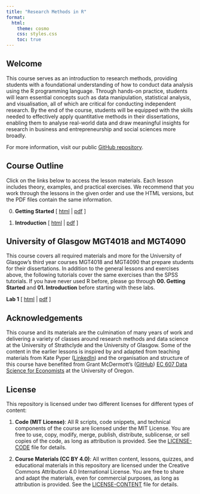 ```yaml
---
title: "Research Methods in R"
format: 
  html:
    theme: cosmo
    css: styles.css
    toc: true
---
```


## Welcome

This course serves as an introduction to research methods, providing students with a foundational understanding of how to conduct data analysis using the R programming language. Through hands-on practice, students will learn essential concepts such as data manipulation, statistical analysis, and visualisation, all of which are critical for conducting independent research. By the end of the course, students will be equipped with the skills needed to effectively apply quantitative methods in their dissertations, enabling them to analyse real-world data and draw meaningful insights for research in business and entrepreneurship and social sciences more broadly.

For more information, visit our public [GitHub repository](https://github.com/bwurth/research-methods).

## Course Outline

Click on the links below to access the lesson materials. Each lesson includes theory, examples, and practical exercises. We recommend that you work through the lessons in the given order and use the HTML versions, but the PDF files contain the same information.

0. **Getting Started** [ [html](00-getting-started/00-getting-started.html) | [pdf](00-getting-started/00-getting-started.pdf) ]

1. **Introduction** [ [html](01-introduction/01-introduction.html) | [pdf](01-introduction/01-introduction.pdf) ]

## University of Glasgow MGT4018 and MGT4090

This course covers all required materials and more for the University of Glasgow's third year courses MGT4018 and MGT4090 that prepare students for their dissertations. In addition to the general lessons and exercises above, the following tutorials cover the same exercises than the SPSS tutorials. If you have never used R before, please go through **00. Getting Started** and **01. Introduction** before starting with these labs. 

**Lab 1** [ [html](lab-uofg-01/lab-uofg-01.html) | [pdf](lab-uofg-01/lab-uofg-01.pdf) ]

## Acknowledgements

This course and its materials are the culmination of many years of work and delivering a variety of classes around research methods and data science at the University of Strathclyde and the University of Glasgow. Some of the content in the earlier lessons is inspired by and adapted from teaching materials from Kate Pyper ([LinkedIn](https://www.linkedin.com/in/kate-pyper-86a50350/)) and the organisation and structure of this course have benefited from Grant McDermott's ([GitHub](https://github.com/grantmcdermott)) [EC 607 Data Science for Economists](https://github.com/uo-ec607/lectures) at the University of Oregon.

## License

This repository is licensed under two different licenses for different types of content:

1. **Code (MIT License)**: All R scripts, code snippets, and technical components of the course are licensed under the MIT License. You are free to use, copy, modify, merge, publish, distribute, sublicense, or sell copies of the code, as long as attribution is provided. See the [LICENSE-CODE](LICENSE-CODE) file for details.

2. **Course Materials (CC BY 4.0)**: All written content, lessons, quizzes, and educational materials in this repository are licensed under the Creative Commons Attribution 4.0 International License. You are free to share and adapt the materials, even for commercial purposes, as long as attribution is provided. See the [LICENSE-CONTENT](LICENSE-CONTENT) file for details.
